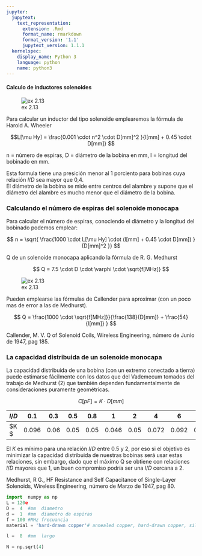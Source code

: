 ```yaml
---
jupyter:
  jupytext:
    text_representation:
      extension: .Rmd
      format_name: rmarkdown
      format_version: '1.1'
      jupytext_version: 1.1.1
  kernelspec:
    display_name: Python 3
    language: python
    name: python3
---
```


<!-- #region -->
#### Calculo de inductores solenoides ####


![ex 2.13](coil_dimensions.png)

Para calcular un inductor del tipo solenoide emplearemos la fórmula de Harold A. Wheeler

$$L[\mu Hy] = \frac{0.001 \cdot n^2 \cdot D[mm]^2  }{l[mm] + 0.45 \cdot D[mm]} $$ 


n = número de espiras, D = diámetro de la bobina en mm,  l =  longitud del bobinado en mm.

Esta formula tiene una presición menor al 1 porciento para bobinas cuya relación $l/D$ sea mayor que 0,4.  
El diámetro de la bobina se mide entre centros del alambre y supone que el diámetro del alambre es mucho menor que el diámetro de la bobina.


### Calculando el número de espiras del solenoide monocapa

Para calcular el número de espiras, conociendo el diámetro y la longitud del bobinado podemos emplear:

$$ n = \sqrt{ \frac{1000 \cdot L[\mu Hy] \cdot (l[mm] + 0.45 \cdot D[mm])  }{D[mm]^2 }} $$

Q de un solenoide monocapa aplicando la fórmula de R. G. Medhurst

$$ Q = 7.5  \cdot D \cdot \varphi \cdot \sqrt{f[MHz]}  $$

![ex 2.13](q.jpg)

Pueden emplearse las fórmulas de Callender para aproximar (con un poco mas de error a las de Medhurst).

$$ Q =   \frac{1000 \cdot \sqrt{f[MHz]}}{\frac{138}{D[mm]} + \frac{54}{l[mm]}  }  $$



 Callender, M. V. Q of Solenoid Coils, Wireless Engineering, número de Junio de 1947, pag 185.


### La capacidad distribuida de un solenoide monocapa ###

La capacidad distribuida de una bobina (con un extremo conectado a tierra) puede estimarse fácilmente con los datos que del Vademecum tomados del trabajo de Medhurst (2) que también dependen fundamentalmente de consideraciones puramente geométricas.

$$ C[pF] = K \cdot D[mm] $$


|$l/D$ | 0.1 | 0.3  |0.5   | 0.8   |	1    |	2    | 4  	 |     6 |   8   |    10 |	 15  |	 20  |	30  |
|-----|-------|------|------|------|-------|------|-------|-------|-------|-------|-------|-------|------|
|$K $  |0.096  | 0.06 | 0.05 | 0.05  | 0.046 | 0.05  | 0.072 |	0.092| 0.112 | 0.132 | 0.186 | 	0.236| 	0.34|


El $K$ es mínimo para una relación $l/D$ entre 0.5 y 2, por eso si el objetivo es minimizar la capacidad distribuida de nuestras bobinas será usar estas relaciones, sin embargo, dado que el máximo Q se obtiene con relaciones $l/D$ mayores que 1, un buen compromiso podría ser una $l/D$ cercana a 2.

 Medhurst, R G., HF Resistance and Self Capacitance of Single-Layer Solenoids, Wireless Engineering, número de Marzo de 1947, pag 80.
 
<!-- #endregion -->

```python
import  numpy as np 
L = 120e
D =  4  #mm  diametro
d =  1  #mm  diametro de espiras
f = 100 #MHz frecuancia
material = 'hard-drawn copper'# annealed copper, hard-drawn copper, silver, aluminium   

l =  8  #mm  largo

N = np.sqrt(4)

```

```python

```
